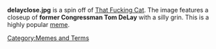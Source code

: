 {{lowercase}}
'''delayclose.jpg''' is a spin off of [[That Fucking Cat]]. The image features a closeup of '''former Congressman Tom DeLay''' with a silly grin. This is a highly popular [[meme]].

[[Category:Memes and Terms]]
